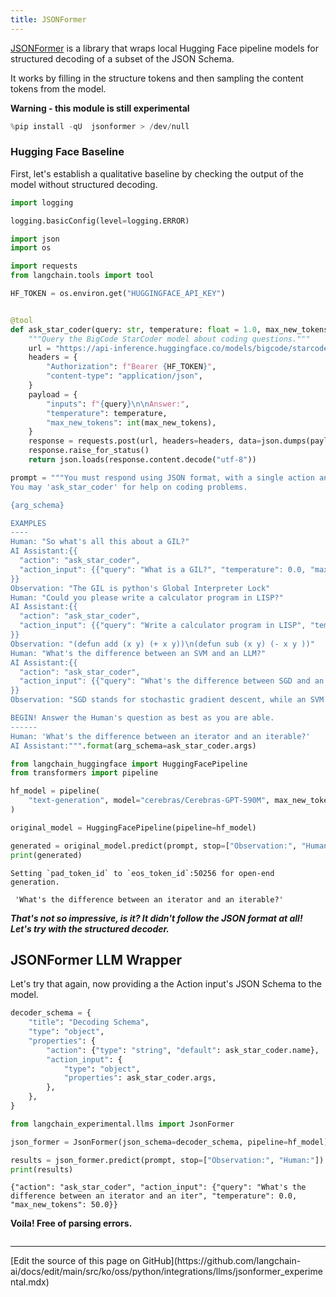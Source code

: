 ```yaml
---
title: JSONFormer
---
```


[JSONFormer](https://github.com/1rgs/jsonformer) is a library that wraps local Hugging Face pipeline models for structured decoding of a subset of the JSON Schema.

It works by filling in the structure tokens and then sampling the content tokens from the model.

**Warning - this module is still experimental**

```python
%pip install -qU  jsonformer > /dev/null
```

### Hugging Face Baseline

First, let's establish a qualitative baseline by checking the output of the model without structured decoding.

```python
import logging

logging.basicConfig(level=logging.ERROR)
```

```python
import json
import os

import requests
from langchain.tools import tool

HF_TOKEN = os.environ.get("HUGGINGFACE_API_KEY")


@tool
def ask_star_coder(query: str, temperature: float = 1.0, max_new_tokens: float = 250):
    """Query the BigCode StarCoder model about coding questions."""
    url = "https://api-inference.huggingface.co/models/bigcode/starcoder"
    headers = {
        "Authorization": f"Bearer {HF_TOKEN}",
        "content-type": "application/json",
    }
    payload = {
        "inputs": f"{query}\n\nAnswer:",
        "temperature": temperature,
        "max_new_tokens": int(max_new_tokens),
    }
    response = requests.post(url, headers=headers, data=json.dumps(payload))
    response.raise_for_status()
    return json.loads(response.content.decode("utf-8"))
```

```python
prompt = """You must respond using JSON format, with a single action and single action input.
You may 'ask_star_coder' for help on coding problems.

{arg_schema}

EXAMPLES
----
Human: "So what's all this about a GIL?"
AI Assistant:{{
  "action": "ask_star_coder",
  "action_input": {{"query": "What is a GIL?", "temperature": 0.0, "max_new_tokens": 100}}"
}}
Observation: "The GIL is python's Global Interpreter Lock"
Human: "Could you please write a calculator program in LISP?"
AI Assistant:{{
  "action": "ask_star_coder",
  "action_input": {{"query": "Write a calculator program in LISP", "temperature": 0.0, "max_new_tokens": 250}}
}}
Observation: "(defun add (x y) (+ x y))\n(defun sub (x y) (- x y ))"
Human: "What's the difference between an SVM and an LLM?"
AI Assistant:{{
  "action": "ask_star_coder",
  "action_input": {{"query": "What's the difference between SGD and an SVM?", "temperature": 1.0, "max_new_tokens": 250}}
}}
Observation: "SGD stands for stochastic gradient descent, while an SVM is a Support Vector Machine."

BEGIN! Answer the Human's question as best as you are able.
------
Human: 'What's the difference between an iterator and an iterable?'
AI Assistant:""".format(arg_schema=ask_star_coder.args)
```

```python
from langchain_huggingface import HuggingFacePipeline
from transformers import pipeline

hf_model = pipeline(
    "text-generation", model="cerebras/Cerebras-GPT-590M", max_new_tokens=200
)

original_model = HuggingFacePipeline(pipeline=hf_model)

generated = original_model.predict(prompt, stop=["Observation:", "Human:"])
print(generated)
```

```output
Setting `pad_token_id` to `eos_token_id`:50256 for open-end generation.
```
```output
 'What's the difference between an iterator and an iterable?'
```

***That's not so impressive, is it? It didn't follow the JSON format at all! Let's try with the structured decoder.***

## JSONFormer LLM Wrapper

Let's try that again, now providing a the Action input's JSON Schema to the model.

```python
decoder_schema = {
    "title": "Decoding Schema",
    "type": "object",
    "properties": {
        "action": {"type": "string", "default": ask_star_coder.name},
        "action_input": {
            "type": "object",
            "properties": ask_star_coder.args,
        },
    },
}
```

```python
from langchain_experimental.llms import JsonFormer

json_former = JsonFormer(json_schema=decoder_schema, pipeline=hf_model)
```

```python
results = json_former.predict(prompt, stop=["Observation:", "Human:"])
print(results)
```

```output
{"action": "ask_star_coder", "action_input": {"query": "What's the difference between an iterator and an iter", "temperature": 0.0, "max_new_tokens": 50.0}}
```

**Voila! Free of parsing errors.**

```python

```

---

<Callout icon="pen-to-square" iconType="regular">
  [Edit the source of this page on GitHub](https://github.com/langchain-ai/docs/edit/main/src/ko/oss/python/integrations/llms/jsonformer_experimental.mdx)
</Callout>
